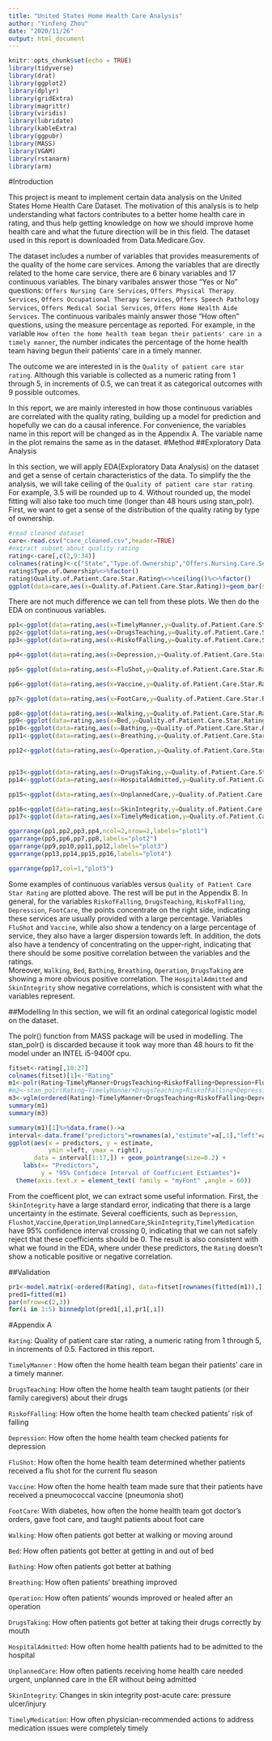 ```yaml
---
title: "United States Home Health Care Analysis"
author: "Yinfeng Zhou"
date: "2020/11/26"
output: html_document
---
```


```r
knitr::opts_chunk$set(echo = TRUE)
library(tidyverse)
library(drat)
library(ggplot2)
library(dplyr)
library(gridExtra)
library(magrittr)
library(viridis)
library(lubridate)
library(kableExtra)
library(ggpubr)
library(MASS)
library(VGAM)
library(rstanarm)
library(arm)
```

#Introduction

This project is meant to implement certain data analysis on the United States Home Health Care Dataset. The motivation of this analysis is to help understanding what factors contributes to a better home health care in rating, and thus help getting knowledge on how we should improve home health care and what the future direction will be in this field. The dataset used in this report is downloaded from Data.Medicare.Gov.

The dataset includes a number of variables that provides measurements of the quality of the home care services. Among the variables that are directly related to the home care service, there are 6 binary variables and 17 continuous variables. The binary varibales answer those "Yes or No" questions: `Offers Nursing Care Services`, `Offers Physical Therapy Services`, `Offers Occupational Therapy Services`, `Offers Speech Pathology Services`, `Offers Medical Social Services`, `Offers Home Health Aide Services`. The continuous varibales mainly answer those "How often" questions, using the measure percentage as reported. For example, in the variable `How often the home health team began their patients' care in a timely manner`, the number indicates the percentage of the home health team having begun their patients' care in a timely manner.    

The outcome we are interested in is the `Quality of patient care star rating`. Although this variable is collected as a numeric rating from 1 through 5, in increments of 0.5, we can treat it as categorical outcomes with 9 possible outcomes. 

In this report, we are mainly interested in how those continuous variables are correlated with the quality rating, building up a model for prediction and hopefully we can do a causal inference. For convenience, the variables name in this report will be changed as in the Appendix A. The variable name in the plot remains the same as in the dataset.
#Method
##Exploratory Data Analysis

In this section, we will apply EDA(Exploratory Data Analysis) on the dataset and get a sense of certain characteristics of the data. To simplify the the analysis, we will take ceiling of the `Quality of patient care star rating`. For example, 3.5 will be rounded up to 4. Without rounded up, the model fitting will also take too much time (longer than 48 hours using stan_polr).    
First, we want to get a sense of the distribution of the quality rating by type of ownership.

```r
#read cleaned dataset
care<-read.csv("care_cleaned.csv",header=TRUE)
#extract subset about quality rating
rating<-care[,c(2,9:34)]
colnames(rating)<-c("State","Type.of.Ownership","Offers.Nursing.Care.Services","Offers.Physical.Therapy.Services",                                                                                     "Offers.Occupational.Therapy.Services" ,                                                                   "Offers.Speech.Pathology.Services" ,                                                                        "Offers.Medical.Social.Services" ,                                                                          "Offers.Home.Health.Aide.Services",                                                                        "Date.Certified"            ,                                                                              "Quality.of.Patient.Care.Star.Rating", "TimelyManner","DrugsTeaching","RiskofFalling","Depression","FluShot","Vaccine","FootCare","Walking","Bed","Bathing","Breathing","Operation","DrugsTaking","HospitalAdmitted","UnplannedCare","SkinIntegrity","TimelyMedication")
rating$Type.of.Ownership%<>%factor()
rating$Quality.of.Patient.Care.Star.Rating%<>%ceiling()%<>%factor()
ggplot(data=care,aes(x=Quality.of.Patient.Care.Star.Rating))+geom_bar(stat="count",aes(fill=Type.of.Ownership))+geom_vline(aes(xintercept=mean(Quality.of.Patient.Care.Star.Rating)),color="red")

```


There are not much difference we can tell from these plots. We then do the EDA on continuous variables.

```r
pp1<-ggplot(data=rating,aes(x=TimelyManner,y=Quality.of.Patient.Care.Star.Rating))+geom_point(size=0.01)+geom_jitter(size=0.01)+ylab("Rating")
pp2<-ggplot(data=rating,aes(x=DrugsTeaching,y=Quality.of.Patient.Care.Star.Rating))+geom_point(size=0.01)+geom_jitter(size=0.01)+ylab("Rating")
pp3<-ggplot(data=rating,aes(x=RiskofFalling,y=Quality.of.Patient.Care.Star.Rating))+geom_point(size=0.01)+geom_jitter(size=0.01)+ylab("Rating")

pp4<-ggplot(data=rating,aes(x=Depression,y=Quality.of.Patient.Care.Star.Rating))+geom_point(size=0.01)+geom_jitter(size=0.01)+ylab("Rating")

pp5<-ggplot(data=rating,aes(x=FluShot,y=Quality.of.Patient.Care.Star.Rating))+geom_point(size=0.01)+geom_jitter(size=0.01)+ylab("Rating")

pp6<-ggplot(data=rating,aes(x=Vaccine,y=Quality.of.Patient.Care.Star.Rating))+geom_point(size=0.01)+geom_jitter(size=0.01)+ylab("Rating")

pp7<-ggplot(data=rating,aes(x=FootCare,y=Quality.of.Patient.Care.Star.Rating))+geom_point(size=0.01)+geom_jitter(size=0.01)+ylab("Rating")

pp8<-ggplot(data=rating,aes(x=Walking,y=Quality.of.Patient.Care.Star.Rating))+geom_point(size=0.01)+geom_jitter(size=0.01)+ylab("Rating")
pp9<-ggplot(data=rating,aes(x=Bed,y=Quality.of.Patient.Care.Star.Rating))+geom_point(size=0.01)+geom_jitter(size=0.01)+ylab("Rating")
pp10<-ggplot(data=rating,aes(x=Bathing,y=Quality.of.Patient.Care.Star.Rating))+geom_point(size=0.01)+geom_jitter(size=0.01)+ylab("Rating")
pp11<-ggplot(data=rating,aes(x=Breathing,y=Quality.of.Patient.Care.Star.Rating))+geom_point(size=0.01)+geom_jitter(size=0.01)+ylab("Rating")

pp12<-ggplot(data=rating,aes(x=Operation,y=Quality.of.Patient.Care.Star.Rating))+geom_point(size=0.01)+geom_jitter(size=0.01)+ylab("Rating")


pp13<-ggplot(data=rating,aes(x=DrugsTaking,y=Quality.of.Patient.Care.Star.Rating))+geom_point(size=0.01)+geom_jitter(size=0.01)+ylab("Rating")
pp14<-ggplot(data=rating,aes(x=HospitalAdmitted,y=Quality.of.Patient.Care.Star.Rating))+geom_point(size=0.01)+geom_jitter(size=0.01)+ylab("Rating")

pp15<-ggplot(data=rating,aes(x=UnplannedCare,y=Quality.of.Patient.Care.Star.Rating))+geom_point(size=0.01)+geom_jitter(size=0.01)+ylab("Rating")

pp16<-ggplot(data=rating,aes(x=SkinIntegrity,y=Quality.of.Patient.Care.Star.Rating))+geom_point(size=0.01)+geom_jitter(size=0.01)+ylab("Rating")
pp17<-ggplot(data=rating,aes(x=TimelyMedication,y=Quality.of.Patient.Care.Star.Rating))+geom_point(size=0.01)+geom_jitter(size=0.01)+ylab("Rating")

ggarrange(pp1,pp2,pp3,pp4,ncol=2,nrow=2,labels="plot1")
ggarrange(pp5,pp6,pp7,pp8,labels="plot2")
ggarrange(pp9,pp10,pp11,pp12,labels="plot3")
ggarrange(pp13,pp14,pp15,pp16,labels="plot4")

ggarrange(pp17,col=1,"plot5")

```
Some examples of  continuous variables versus `Quality of Patient Care Star Rating` are plotted above. The rest will be put in the Appendix B. In general, for the variables `RiskofFalling`, `DrugsTeaching`, `RiskofFalling`, `Depression`, `FootCare`, the points concentrate on the right side, indicating these services are usually provided with a large percentage. Variables `FluShot` and `Vaccine`, while also show a tendency on a large percentage of service, they also have a larger dispersion towards left. In addition, the dots also have a tendency of concentrating on the upper-right, indicating that there should be some positive correlation between the variables and the ratings.     
Moreover, `Walking`, `Bed`, `Bathing`, `Breathing`, `Operation`, `DrugsTaking` are showing a more obvious positive correlation. The `HospitalAdmitted` and `SkinIntegrity` show negative correlations, which is consistent with what the variables represent.

##Modelling
In this section, we will fit an ordinal categorical logistic model on the dataset. 


The polr() function from MASS package will be used in modelling. The stan_polr() is discarded because it took way more than 48 hours to fit the model under an INTEL i5-9400f cpu. 
```r
fitset<-rating[,10:27]
colnames(fitset)[1]<-"Rating"
m1<-polr(Rating~TimelyManner+DrugsTeaching+RiskofFalling+Depression+FluShot+Vaccine+FootCare+Walking+Bed+Bathing+Breathing+Operation+DrugsTaking+HospitalAdmitted+UnplannedCare+SkinIntegrity+TimelyMedication,data=fitset,Hess=TRUE)
#m2<-stan_polr(Rating~TimelyManner+DrugsTeaching+RiskofFalling+Depression+FluShot+Vaccine+FootCare+Walking+Bed+Bathing+Breathing+Operation+DrugsTaking+HospitalAdmitted+UnplannedCare+SkinIntegrity+TimelyMedication,data=fitset,prior=R2(0.3,"mean"))
m3<-vglm(ordered(Rating)~TimelyManner+DrugsTeaching+RiskofFalling+Depression+FluShot+Vaccine+FootCare+Walking+Bed+Bathing+Breathing+Operation+DrugsTaking+HospitalAdmitted+UnplannedCare+SkinIntegrity+TimelyMedication,data=fitset,family=cumulative(parallel = TRUE))
summary(m1)
summary(m3)
```


```r
summary(m1)[1]%>%data.frame()->a
interval<-data.frame("predictors"=rownames(a),"estimate"=a[,1],"left"=a[,1]-2*a[,2],"right"=a[,1]+2*a[,2])
ggplot(aes(x = predictors, y = estimate,
           ymin =left, ymax = right),
       data = interval[1:17,]) + geom_pointrange(size=0.2) +
    labs(x= "Predictors",
         y = "95% Confidece Interval of Coefficient Estiamtes")+
  theme(axis.text.x = element_text( family = "myFont" ,angle = 60))


```
From the coefficent plot, we can extract some useful information. First, the `SkinIntegrity` have a large standard error, indicating that there is a large uncertainty in the estimate. Several coefficients, such as `Depression`, `Flushot`,`Vaccine`,`Operation`,`UnplannedCare`,`SkinIntegrity`,`TimelyMedication` have 95% confidence interval crossing 0, indicating that we can not safely reject that these coefficients should be 0. The result is also consistent with what we found in the EDA, where under these predictors, the `Rating` doesn't show a noticable positive or negative correlation.

##Validation
```r
pr1<-model.matrix(~ordered(Rating), data=fitset[rownames(fitted(m1)),])-fitted(m1)
pred1=fitted(m1)
par(mfrow=c(2,3))
for(i in 1:5) binnedplot(pred1[,i],pr1[,i])


```


#Appendix A

`Rating`: Quality of patient care star rating, a numeric rating from 1 through 5, in increments of 0.5. Factored in this report.

`TimelyManner` : How often the home health team began their patients' care in a timely manner.

`DrugsTeaching`: How often the home health team taught patients (or their family caregivers) about their drugs

`RiskofFalling`: How often the home health team checked patients' risk of falling

`Depression`: How often the home health team checked patients for depression

`FluShot`: How often the home health team determined whether patients received a flu shot for the current flu season

`Vaccine`: How often the home health team made sure that their patients have received a pneumococcal vaccine (pneumonia shot)

`FootCare`: With diabetes, how often the home health team got doctor's orders, gave foot care, and taught patients about foot care

`Walking`: How often patients got better at walking or moving around

`Bed`: How often patients got better at getting in and out of bed

`Bathing`: How often patients got better at bathing

`Breathing`: How often patients' breathing improved

`Operation`: How often patients' wounds improved or healed after an operation

`DrugsTaking`: How often patients got better at taking their drugs correctly by mouth

`HospitalAdmitted`: How often home health patients had to be admitted to the hospital

`UnplannedCare`: How often patients receiving home health care needed urgent, unplanned care in the ER without being admitted

`SkinIntegrity`: Changes in skin integrity post-acute care: pressure ulcer/injury

`TimelyMedication`: How often physician-recommended actions to address medication issues were completely timely






